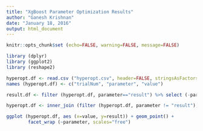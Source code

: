 ```yaml
---
title: "XgBoost Parameter Optimization Results"
author: "Ganesh Krishnan"
date: "January 18, 2016"
output: html_document
---
```


```r
knitr::opts_chunk$set (echo=FALSE, warning=FALSE, message=FALSE)
```


```r
library (dplyr)
library (ggplot2)
library (reshape2)

hyperopt.df <- read.csv ("hyperopt.csv", header=FALSE, stringsAsFactors = FALSE) %>% tbl_df()
names (hyperopt.df) <- c("trialNum", "parameter", "value")

result.df <- filter (hyperopt.df, parameter=="result") %>% select (-parameter, result=value) 

hyperopt.df <- inner_join (filter (hyperopt.df, parameter != "result"), result.df)

ggplot (hyperopt.df, aes (x=value, y=result)) + geom_point() + 
        facet_wrap (~parameter, scales="free")
```

